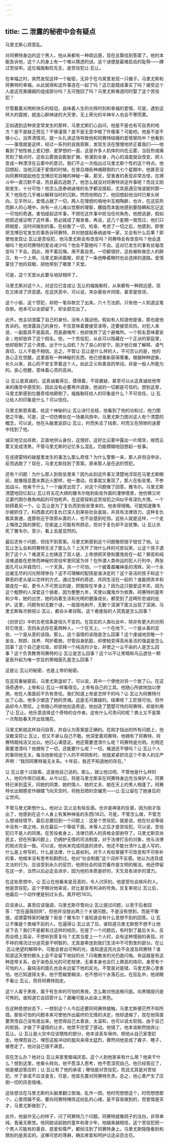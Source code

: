 ```yaml
---
---
---
```

title: 二 泄露的秘密中会有疑点
---




马里尤斯心烦意乱。

对珂赛特身边的这个男人，他从来都有一种疏远感，现在总算找到答案了。他的本能告诉他，这个人的身上有一个难以猜透的谜。这个谜便是最难启齿的耻辱——蹲过苦役牢。这位福施勒旺先生，是苦役犯让·瓦让。

在幸福之时，突然发现这样一个秘密，无异于在鸟窝里发现一只蝎子。马里尤斯和珂赛特的幸福，从此就得和这件事连在一起了吗？这已是既成事实了吗？接受这个人是这完美婚姻的组成部分吗？无可挽回了吗？马里尤斯难道同时娶了这个苦役犯？

尽管戴着光明和快乐的桂冠，品味着人生的光辉时刻和幸福的爱情，可是，遇到这样大的震撼，就连心醉神迷的大天使，无上荣光的半神半人也会不寒而栗。

正如遇到这种突变常发生的那样，马里尤斯扪心自问，他是不是也有可自责的地方？是不是缺乏预见？不够谨慎？是不是无意中做了件傻事？可能吧。他是不是不够小心，没弄清情况，就一头扎进这场导致他和珂赛特结婚的爱情冒险中？他看到——事情就是这样，经过一系列的自我观察，发现生活在慢慢地矫正着我们——他看到了他性格上爱幻想、爱梦想的一面，这是许多人机体的内在云雾，当狂热或痛苦到了极点时，这些云雾就会膨胀扩展，弥漫到全身，内心的温度就会改变，把人变成一种漂浮在云雾中的意识。我们不止一次指出过马里尤斯个性的这个特点。他回想起，当他沉湎于爱情的时候，在普吕梅街神魂颠倒的六七个星期中，他甚至没向珂赛特提起他在戈博旧宅目睹的神秘一幕，那天，受害者的表现非常古怪，在搏斗中一直沉默不语，而且最后逃跑了。他怎么就没对珂赛特讲这件事呢？而且又刚刚发生，十分可怕！他怎么连泰纳迪埃的名字都没提起，尤其是遇见埃波妮的那一天？他现在几乎难以解释当时的沉默。然而他明白了。他回想起他当时已晕头转向，忘乎所以，爱情占据了一切，两人在理想的境地中互相陶醉，也许，在这狂热而醉人的心境中，尚有一点儿难以觉察的理智，朦胧而本能地感到要隐瞒和忘记这一可怕的奇遇，害怕提起这件事，不想在这件事中担当任何角色，他想逃避，假如他叙述或证明了这件事，势必就成了揭发者。再说，这几个星期一晃而过，他们只顾相爱，没时间做别的事。在权衡了一切，检查、考虑了一切之后，他感到，即使把戈博旧宅发生的事告诉珂赛特，并对她提起泰纳迪埃一家，又会有什么后果？即使他发现让·瓦让是苦役犯，他马里尤斯会有改变吗？珂赛特会有改变吗？他会退缩吗？他对珂赛特的爱会减少吗？他会不娶她吗？不会。这对已发生的事有丝毫改变吗？不会。因此，用不着后悔，用不着自责。一切都很好。这些被称做恋人的醉汉，有一个上帝。马里尤斯闭着眼，却走了一条他睁着眼时也会选择的道路。爱情蒙住了他的双眼，把他带到了哪里？天堂。

可是，这个天堂从此要与地狱相伴了。

马里尤斯对这个人，对这位已变成让·瓦让的福施勒旺，从来都有一种疏远感，现在又掺进了厌恶感。在这厌恶中，可以说，夹杂着些许同情，甚至是惊讶。

这个小偷，这个惯犯，却把一笔存款交了出来。六十万法郎。只有他一人知道这笔存款。他本可以全部留下，却全部交出了。

此外，他主动泄露了自己的身份。没有人强迫他。假如有人知道他是谁，那也是他告诉的。他泄露自己的身份，不仅意味着要接受凌辱，还要接受风险。对犯人来说，一副面具不是面具，而是避难所；他却放弃了这个避难所。一个假名意味着安全；他却放弃了这个假名。他，一个苦役犯，从此可以隐藏在一个正派的家庭里，他却抵制了这个诱惑。出于什么动机？为了良心的安宁。刚才他已做了解释，语气真切，让人不能不相信。总之，不管让·瓦让是什么样的人，不可否认的是，他的良心正在觉醒。这里面有一种神秘的东西，他已想重新获得尊重。根据种种迹象，长久以来，良心的不安主宰着这个人。如此正义和善良的举动，非是一般人所能为的。良心觉醒，意味着心灵的高尚。

让·瓦让是真诚的。这真诚看得见，摸得着，不容置疑，甚至可以从这真诚给他带来的痛苦中感受到，因此没有必要再作调查，他说的一切都是可信的。想到这里，马里尤斯感到位置奇怪地颠倒了。福施勒旺给人的印象是什么？不可信任。让·瓦让给人的印象是什么？可以信任。

马里尤斯思索着，给这个神秘的让·瓦让进行总结，他看到了他的功和过，他力图使之平衡。可是，这一切仿佛处在一场暴风雨中。马里尤斯力图对这人有个清楚的概念，可以说，他在头脑里追踪让·瓦让，时而失去了线索，时而又在阴惨的迷雾中找到了他。

诚实地交出存款，正直地供认身份，这很好。这好比云雾中露出一片晴空，继而云雾又变成漆黑。不管马里尤斯的记忆多么混乱，仍能模糊地回想起一些事。

在戎德雷特的破屋里发生的事怎么那么奇怪？为什么警察一来，那人非但没申诉，反而逃跑了？现在，马里尤斯找到了答案。原来那人是在逃的惯犯。

还有个问题：为什么那人到街垒里来？因为此刻这件事又清楚地浮现在马里尤斯眼前，就像隐显墨水靠近火那样，他一激动，往事就又重现了。那人在街垒里。不参加战斗。他来干什么？一个幽灵出现了，对这个问题做了回答。雅韦尔。马里尤斯清楚地回忆起让·瓦让将五花大绑的雅韦尔拖到街垒外面的凄惨情景，他仿佛又听见蒙代图尔巷角响起的可怕枪声。在这密探和这苦役犯之间似乎有深仇大恨。一个妨碍着另一个。让·瓦让是为了复仇而到街垒里来的。他来得很晚。可能知道雅韦尔被抓住了。科西嘉式的复仇已深入到某些社会底层，并具有法律效力。这种复仇极其普通，连那些近乎改邪从善的人，也不会感到吃惊。这些人就是这样，一个走上悔改之路的罪犯，在偷盗上可能有所顾忌，但对于复仇却不会犹豫。让·瓦让杀死了雅韦尔。至少，看上去是显然的。

最后还有个问题，但找不到答案。马里尤斯感到这个问题像把钳子钳住了他。让·瓦让怎么会和珂赛特生活了那么久？上天开了场什么样的可悲玩笑，让这个孩子遇到了这个人？难道天上也铸造了双人链，上帝想把天使和魔鬼拴在一起？罪恶和纯洁难道能在悲惨而神秘的苦役牢里同室为伴？在所谓人类命运的犯人行列中，两张面孔可以并肩而行，一个天真，另一个可怕，一个披着晨曦神圣的清辉，另一个永远被无尽的闪光照得惨白？这不可理解的配搭是谁决定的？这个圣洁的孩子和这个罪恶的老头是以怎样的方式，通过怎样的奇迹，共同生活在一起的？谁能把羔羊和狼连在一起，更令人不可思议的是，把狼拴在羊身上？因为这只狼爱这羊羔，因为这个粗野的人深爱这个弱者，因为整整九年，天使以魔鬼作为依靠。珂赛特的童年和少年，她的出世，她的向着生活和光明的健康成长，都受到了这畸形忠诚的庇护。这里，问题有如无数个谜，一层层地剥开，无数个深渊下面又出现了深渊，马里尤斯每次俯视让·瓦让，都会头晕目眩。这个悬崖般的人究竟是怎么回事？

《创世记》中的古老信条是恒久不变的。在现实的人类社会中，除非有更大的光明将它改变，否则永远存在着两种人，一个在天上，一个在地下，一个是从善的亚伯，一个是从恶的该隐。那么，这个温情的该隐是怎么回事？这个虔诚地崇敬一个圣女，照顾、扶养、呵护着她，尽管自身肮脏，却使她变得高尚圣洁的强盗是怎么回事？这个自己是垃圾，却崇拜一个纯洁的少女，并使之一尘不染的人是怎么回事？这个负责教育珂赛特的让·瓦让是怎么回事？这个以不让黑暗和乌云遮住一颗星辰升起为唯一宗旨的黑暗面孔是怎么回事？

这是让·瓦让的秘密，也是上帝的秘密。

在这双重秘密前，马里尤斯退却了。可以说，其中一个使他对另一个放了心。在这场奇遇中，上帝和让·瓦让一样看得见。上帝有自己的工具。他随心所欲地加以使用。他在人类面前不负有责任。我们知道上帝是怎样干的吗？让·瓦让为珂赛特付出了心血。他多少塑造了她的灵魂。这是无可置疑的。结果呢？工匠很可怕，但作品却令人赞叹。上帝随心所欲地创造奇迹。他创造了楚楚可怜的珂赛特，却是利用了让·瓦让。他乐意选择这个奇特的合作者。这有什么可责问的呢？粪土又不是第一次帮助春天开出玫瑰花。

马里尤斯就这样自问自答，并自认为答案是正确的。在刚才指出的所有问题上，他没敢深究让·瓦让，但又不承认自己不敢。他深爱着珂赛特，他拥有了珂赛特，珂赛特既纯洁又出众。他已心满意足。他还需要澄清什么呢？珂赛特是光明。光明还需要澄清吗？他拥有了一切，还能要什么呢？一切，难道还不够吗？让·瓦让个人的事同他无关。每当他俯视这个人的不祥阴影时，他就紧紧抓住这个不幸人的庄严声明：“我同珂赛特毫无关系。十年前，我还不知道她的存在。”

让·瓦让是个过路客。这是他自己说的。那么，就让他过吧。不管他是什么样的人，他的作用已结束。从今以后，将是马里尤斯呆在珂赛特身边充当保护人。珂赛特已来到蓝天，同她的同类、她的情人、她的丈夫、她在天上的男人相逢了。珂赛特长出翅膀变作蝴蝶飞向天空时，将她丑陋的空蛹壳——让·瓦让留在了她身后的尘世间。

不管马里尤斯想什么，他对让·瓦让总有些反感。也许是神圣的反感，因为刚才指出了，他感到在这个人身上有某种神圣的东西[162]。可是，不管怎么做，不管怎么想减轻情节，最后总要回到一个问题上：这是个苦役犯。就是说，他在社会等级中没有一席之地，处在最后一个等级下面。末等人之后才是苦役犯。可以说，苦役犯已不是人的同类。在苦役者身上，法律已把人的资格全部剥夺了。马里尤斯崇尚民主，但在刑事问题上，仍拥护无情的司法制度，对于法律打击的对象，他与法律的观点完全一致。可以说，他尚未完成彻底的进步。他还不能分清什么是人写的，什么是上帝写的，什么是法律，什么是权利。对于人有权掌握不可改变和不可弥补的事，他根本没有思考和斟酌过。他对“社会制裁”这个词并不反感。他认为违背成文法的行为，应该受到永久的惩罚，他把社会的惩罚看作是文明的做法。他还停留在这一步，当然以后必定会进步，因为他的本质是好的，天生具有进步的潜力。

在这些思想中，让·瓦让在他看来是丑恶的，令人讨厌的。他是受社会排斥的人。他是苦役犯。这个字眼对他来说，好比是宣布判决的号角。反复审视让·瓦让后，他最后一个动作便是别过头去。离开吧[163]。

应该承认，甚至应该强调，马里尤斯尽管向让·瓦让提过问题，以至于后者回答：“您在逼我招供”，但他并没提出两三个关键问题。不是没有想到，而是不敢提。戎德雷特家的破屋？街垒？雅韦尔？谁知道会有什么意想不到的回答。让·瓦让不像是个畏缩不前的人，在逼得让·瓦让说了后，谁知道马里尤斯想不想不让他说下去？我们不是都有过这样的经历，在提了一个问题后，有时到了最后关头，反而会捂上耳朵，不想听到答复吗？尤其当爱上一个人时，会有这种懦弱的表现。对不祥的境况过分追究是不明智的，尤其是牵连到我们生活中不可割舍的部分。在让·瓦让绝望的解释中，可能会冒出可怖的光，谁知道这亮光会不会波及珂赛特？谁知道这天使的额头上会不会留下地狱的光？闪电散发的光仍是闪电。命运就是有这种连带关系，由于染色反光的可悲规律，无辜本身也会打上罪恶的烙印。身旁有个可怕的人，最纯洁的面孔也会永远留下他的反光。不管是对是错，马里尤斯心里害怕。他已知道得太多。他宁愿糊里糊涂，也不想问个水落石出。在狂乱中，他闭眼不看让·瓦让，而将珂赛特抱走。

这个人属于黑夜，属于有生命的可怕的黑夜。怎么敢对他追根问底。向黑暗提问是可怖的。谁知道它会回答什么？晨曦可能从此染上黑色。

在这种思想状态下，一想到这个人今后还要同珂赛特接触，马里尤斯便茫然不知所措。那些可怕的问题本来可使他作出最终的无情的决定，他却退缩了，现在他简直要责怪自己没有提出来。他觉得自己太善良，太温和，也可以说太软弱。由于自己的软弱，才做了不谨慎的让步。他禁不住受了感动。他错了。他本该断然抛弃让·瓦让。让·瓦让是火灾中应该牺牲的部分，他本该丢车保帅，把他从自己家里赶走。他埋怨自己，埋怨这股冲动的旋风来得太猛烈，骤然间他变成了聋子、瞎子，被卷走了。他对自己很不满意。

现在怎么办？他对让·瓦让来家里极端厌恶。这个人到他家来有什么用？他来干什么？想到这里，他晕头转向，他不愿深入思考，他不愿深究自己。他已经答应了，他是被迫答应的；让·瓦让有了他的承诺；哪怕是对苦役犯，而且尤其是对苦役犯，作了承诺不应该食言。可是，他首先要对珂赛特负责。总之，他心里产生了压倒一切的厌恶情绪。

这些想法在马里尤斯的头脑里翻江倒海，乱作一团。他时而想想这个，时而想想那个，心里烦躁不安。要向珂赛特掩饰这纷乱的心绪，是不容易做到的，但爱情是天才，马里尤斯做到了。

此外，他装作无心的样子，问了珂赛特几个问题。珂赛特就像鸽子的洁白，非常单纯，竟毫无察觉。他同她谈起她的童年和青少年，他越来越相信，这个苦役犯把一个男人可能有的善良、慈爱和尊严，都倾注到了珂赛特身上。马里尤斯隐隐看到和猜到的是真实的。这棵可悲的荨麻，确实疼爱和呵护过这朵百合花。